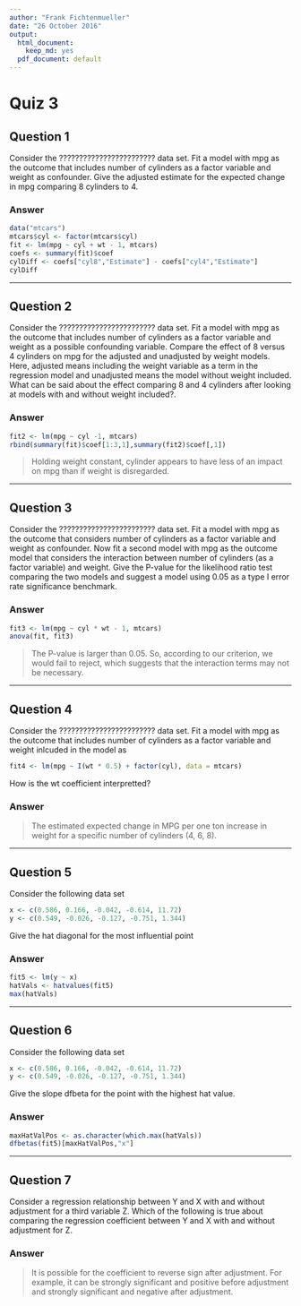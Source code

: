 ```yaml
---
author: "Frank Fichtenmueller"
date: "26 October 2016"
output:
  html_document:
    keep_md: yes
  pdf_document: default
---
```


# Quiz 3
## Question 1

Consider the ???????????????????????? data set. Fit a model with mpg as the outcome that includes number of cylinders as a factor variable and weight as confounder. Give the adjusted estimate for the expected change in mpg comparing 8 cylinders to 4.



### Answer

```r
data("mtcars")
mtcars$cyl <- factor(mtcars$cyl)
fit <- lm(mpg ~ cyl + wt - 1, mtcars)
coefs <- summary(fit)$coef
cylDiff <- coefs["cyl8","Estimate"] - coefs["cyl4","Estimate"]
cylDiff
```

---

## Question 2

Consider the ???????????????????????? data set. Fit a model with mpg as the outcome that includes number of cylinders as a factor variable and weight as a possible confounding variable. Compare the effect of 8 versus 4 cylinders on mpg for the adjusted and unadjusted by weight models. Here, adjusted means including the weight variable as a term in the regression model and unadjusted means the model without weight included. What can be said about the effect comparing 8 and 4 cylinders after looking at models with and without weight included?.

### Answer

```r
fit2 <- lm(mpg ~ cyl -1, mtcars)
rbind(summary(fit)$coef[1:3,1],summary(fit2)$coef[,1])
```

> Holding weight constant, cylinder appears to have less of an impact on mpg than if weight is disregarded.

---

## Question 3

Consider the ???????????????????????? data set. Fit a model with mpg as the outcome that considers number of cylinders as a factor variable and weight as confounder. Now fit a second model with mpg as the outcome model that considers the interaction between number of cylinders (as a factor variable) and weight. Give the P-value for the likelihood ratio test comparing the two models and suggest a model using 0.05 as a type I error rate significance benchmark.


### Answer

```r
fit3 <- lm(mpg ~ cyl * wt - 1, mtcars)
anova(fit, fit3)
```

>The P-value is larger than 0.05. So, according to our criterion, we would fail to reject, which suggests that the interaction terms may not be necessary.

---

## Question 4

Consider the ???????????????????????? data set. Fit a model with mpg as the outcome that includes number of cylinders as a factor variable and weight inlcuded in the model as

```r
fit4 <- lm(mpg ~ I(wt * 0.5) + factor(cyl), data = mtcars)
```

How is the wt coefficient interpretted?


### Answer

> The estimated expected change in MPG per one ton increase in weight for a specific number of cylinders (4, 6, 8).


---

## Question 5

Consider the following data set

```r
x <- c(0.586, 0.166, -0.042, -0.614, 11.72)
y <- c(0.549, -0.026, -0.127, -0.751, 1.344)
```

Give the hat diagonal for the most influential point



### Answer

```r
fit5 <- lm(y ~ x)
hatVals <- hatvalues(fit5)
max(hatVals)
```

---

## Question 6

Consider the following data set


```r
x <- c(0.586, 0.166, -0.042, -0.614, 11.72)
y <- c(0.549, -0.026, -0.127, -0.751, 1.344)
```

Give the slope dfbeta for the point with the highest hat value.

### Answer

```r
maxHatValPos <- as.character(which.max(hatVals))
dfbetas(fit5)[maxHatValPos,"x"]
```

---

## Question 7
Consider a regression relationship between Y and X with and without adjustment for a third variable Z. Which of the following is true about comparing the regression coefficient between Y and X with and without adjustment for Z.




### Answer

>It is possible for the coefficient to reverse sign after adjustment. For example, it can be strongly significant and positive before adjustment and strongly significant and negative after adjustment.
